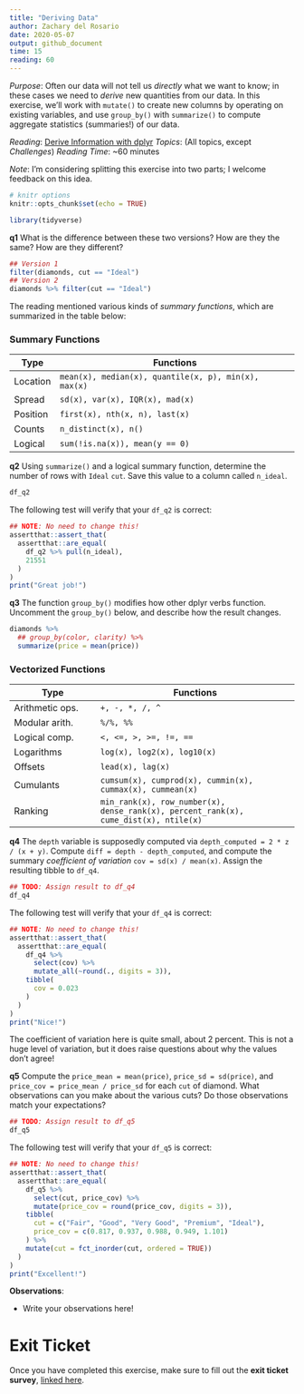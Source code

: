 ```yaml
---
title: "Deriving Data"
author: Zachary del Rosario
date: 2020-05-07
output: github_document
time: 15
reading: 60
---
```


*Purpose*: Often our data will not tell us *directly* what we want to know; in
these cases we need to *derive* new quantities from our data. In this exercise,
we'll work with `mutate()` to create new columns by operating on existing
variables, and use `group_by()` with `summarize()` to compute aggregate
statistics (summaries!) of our data.

*Reading*: [Derive Information with dplyr](https://rstudio.cloud/learn/primers/2.3)
*Topics*: (All topics, except *Challenges*)
*Reading Time*: ~60 minutes

*Note*: I'm considering splitting this exercise into two parts; I welcome
feedback on this idea.

```r
# knitr options
knitr::opts_chunk$set(echo = TRUE)
```

```r
library(tidyverse)

```

__q1__ What is the difference between these two versions? How are they the same?
How are they different?

```r
## Version 1
filter(diamonds, cut == "Ideal")
## Version 2
diamonds %>% filter(cut == "Ideal")
```


The reading mentioned various kinds of *summary functions*, which are summarized
in the table below:

### Summary Functions

| Type | Functions |
| ---- | --------- |
| Location | `mean(x), median(x), quantile(x, p), min(x), max(x)` |
| Spread | `sd(x), var(x), IQR(x), mad(x)` |
| Position | `first(x), nth(x, n), last(x)` |
| Counts | `n_distinct(x), n()` |
| Logical | `sum(!is.na(x)), mean(y == 0)` |

__q2__ Using `summarize()` and a logical summary function, determine the number
of rows with `Ideal` `cut`. Save this value to a column called `n_ideal`.

```r
df_q2
```

The following test will verify that your `df_q2` is correct:

```r
## NOTE: No need to change this!
assertthat::assert_that(
  assertthat::are_equal(
    df_q2 %>% pull(n_ideal),
    21551
  )
)
print("Great job!")
```

__q3__ The function `group_by()` modifies how other dplyr verbs function.
Uncomment the `group_by()` below, and describe how the result changes.

```r
diamonds %>%
  ## group_by(color, clarity) %>%
  summarize(price = mean(price))
```


### Vectorized Functions

| Type | Functions |
| ---- | --------- |
| Arithmetic ops. | `+, -, *, /, ^` |
| Modular arith. | `%/%, %%` |
| Logical comp. | `<, <=, >, >=, !=, ==` |
| Logarithms | `log(x), log2(x), log10(x)` |
| Offsets | `lead(x), lag(x)` |
| Cumulants | `cumsum(x), cumprod(x), cummin(x), cummax(x), cummean(x)` |
| Ranking | `min_rank(x), row_number(x), dense_rank(x), percent_rank(x), cume_dist(x), ntile(x)` |

__q4__ The `depth` variable is supposedly computed via `depth_computed = 2 * z /
(x + y)`. Compute `diff = depth - depth_computed`, and compute the summary
*coefficient of variation* `cov = sd(x) / mean(x)`. Assign the resulting tibble
to `df_q4`.

```r
## TODO: Assign result to df_q4
df_q4
```

The following test will verify that your `df_q4` is correct:

```r
## NOTE: No need to change this!
assertthat::assert_that(
  assertthat::are_equal(
    df_q4 %>%
      select(cov) %>%
      mutate_all(~round(., digits = 3)),
    tibble(
      cov = 0.023
    )
  )
)
print("Nice!")
```

The coefficient of variation here is quite small, about 2 percent. This is not a
huge level of variation, but it does raise questions about why the values don't
agree!

__q5__ Compute the `price_mean = mean(price)`, `price_sd = sd(price)`, and
`price_cov = price_mean / price_sd` for each `cut` of diamond. What observations
can you make about the various cuts? Do those observations match your expectations?

```r
## TODO: Assign result to df_q5
df_q5
```

The following test will verify that your `df_q5` is correct:

```r
## NOTE: No need to change this!
assertthat::assert_that(
  assertthat::are_equal(
    df_q5 %>%
      select(cut, price_cov) %>%
      mutate(price_cov = round(price_cov, digits = 3)),
    tibble(
      cut = c("Fair", "Good", "Very Good", "Premium", "Ideal"),
      price_cov = c(0.817, 0.937, 0.988, 0.949, 1.101)
    ) %>%
    mutate(cut = fct_inorder(cut, ordered = TRUE))
  )
)
print("Excellent!")
```

**Observations**:

- Write your observations here!

<!-- include-exit-ticket -->
# Exit Ticket
<!-- -------------------------------------------------- -->

Once you have completed this exercise, make sure to fill out the **exit ticket survey**, [linked here](https://docs.google.com/forms/d/e/1FAIpQLSeuq2LFIwWcm05e8-JU84A3irdEL7JkXhMq5Xtoalib36LFHw/viewform?usp=pp_url&entry.693978880=e-data02-derive-assignment.Rmd).
